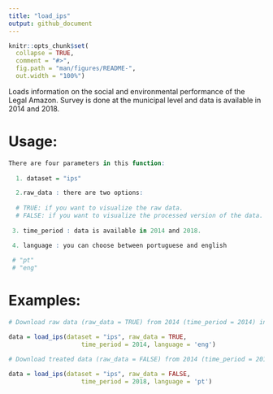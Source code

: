 ```yaml
---
title: "load_ips"
output: github_document
---
```


```r
knitr::opts_chunk$set(
  collapse = TRUE,
  comment = "#>",
  fig.path = "man/figures/README-",
  out.width = "100%")
```

Loads information on the social and environmental performance of the Legal Amazon. Survey is done at the municipal level and data is available in 2014 and 2018.

# Usage:

```r
There are four parameters in this function:
  
  1. dataset = "ips"

  2.raw_data : there are two options:
  
  # TRUE: if you want to visualize the raw data.
  # FALSE: if you want to visualize the processed version of the data. 
  
 3. time_period : data is available in 2014 and 2018.

 4. language : you can choose between portuguese and english
  
 # "pt"
 # "eng"

```

# Examples:

```r

# Download raw data (raw_data = TRUE) from 2014 (time_period = 2014) in english (language = 'eng')

data = load_ips(dataset = "ips", raw_data = TRUE,
                    time_period = 2014, language = 'eng')

# Download treated data (raw_data = FALSE) from 2014 (time_period = 2018) in portuguese (language = 'pt')

data = load_ips(dataset = "ips", raw_data = FALSE,
                    time_period = 2018, language = 'pt')


````
